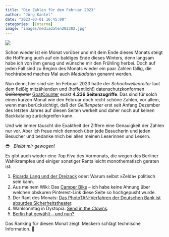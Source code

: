 ```yaml
---
title: "Die Zahlen für den Februar 2023"
author: "Jörg Kantel"
date: "2023-03-01 16:45:00"
categories: [Interna]
image: "images/mediadaten202302.jpg"
---
```


[![](images/mediadaten202302-b.jpg)](https://www.flickr.com/photos/schockwellenreiter/52719402346/)

Schon wieder ist ein Monat vorüber und mit dem Ende dieses Monats steigt die Hoffnung auch auf ein baldiges Ende dieses Winters, denn langsam habe ich von ihm genug und wünsche mir den Frühling herbei. Doch auf jeden Fall sind zu Beginn des Monats wieder ein paar Zahlen fällig, die hochtrabend maches Mal auch *Mediadaten* genannt werden.

Nun denn, hier sind sie: Im Februar 2023 hatte der *Schockwellenreiter* laut dem fleißig mitzählenden und (hoffentlich!) datenschutzkonformen ~~Geißenpeter~~ [GoatCounter](https://www.goatcounter.com/) exakt **4.236 Seitenzugriffe**. Das sind für solch einen kurzen Monat wie den Februar doch recht schöne Zahlen, vor allem, wenn man berücksichtigt, daß der *Geißenpeter* erst seit Anfang Dezember des letzten Jahres auf diesen Seiten werkelt und daher noch auf keinen Backkatalog zurückgreifen kann.

Und wie immer täuscht die Exaktheit der Ziffern eine Genauigkeit der Zahlen nur vor. Aber ich freue mich dennoch über jede Besucherin und jeden Besucher und bedanke mich bei allen meinen Leserinnen und Lesern.

😎 &nbsp; *Bleibt mir gewogen!*

Es gibt auch wieder eine *Top Five* des Vormonats, die wegen des Berliner Wahlkrampfes und einiger sonstiger Rants leicht monothematisch geraten ist:

1. [Ricarda Lang und der Dreizack](https://kantel.github.io/posts/2023021802_ricarda_lang_und_der_dreizack/) oder: Warum selbst »Zelda« politisch sein kann.
2. Aus meinem Wiki: Das [Camper Bike](http://cognitiones.kantel-chaos-team.de/utopien/verkehr/pedalpower/fahrradcamper02.html) -- ich habe keine Ahnung über welchen obskuren Pinterest-Link diese Seite so hochgepusht wurde.
3. Der Rant des Monats: [Das PhotoTAN-Verfahren der Deutschen Bank ist absurdes Sicherheitstheater](https://kantel.github.io/posts/2023022301_phototan_deutsche_bank/).
4. Wahlsonntag in Dystopia: [Send in the Clowns](https://kantel.github.io/posts/2023021101_send_in_the_clowns/).
5. [Berlin hat gewählt – und nun?](https://kantel.github.io/posts/2023021201_berlin_hat_gewaehlt/)

Das Ranking für diesen Monat zeigt: Meckern schlägt technische Information.&nbsp;👻